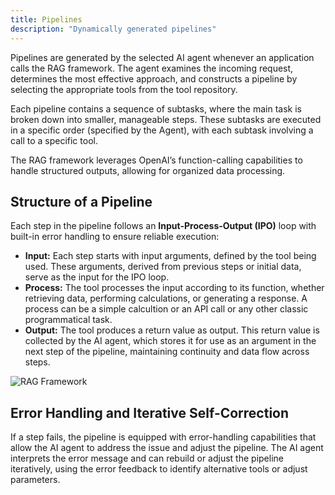 ```yaml
---
title: Pipelines
description: "Dynamically generated pipelines"
---
```


Pipelines are generated by the selected AI agent whenever an application calls the RAG framework. The agent examines the incoming request, determines the most effective approach, and constructs a pipeline by selecting the appropriate tools from the tool repository.

Each pipeline contains a sequence of subtasks, where the main task is broken down into smaller, manageable steps. These subtasks are executed in a specific order (specified by the Agent), with each subtask involving a call to a specific tool.

The RAG framework leverages OpenAI’s function-calling capabilities to handle structured outputs, allowing for organized data processing.

## Structure of a Pipeline

Each step in the pipeline follows an **Input-Process-Output (IPO)** loop with built-in error handling to ensure reliable execution:

- **Input:** Each step starts with input arguments, defined by the tool being used. These arguments, derived from previous steps or initial data, serve as the input for the IPO loop.
- **Process:** The tool processes the input according to its function, whether retrieving data, performing calculations, or generating a response. A process can be a simple calcultion or an API call or any other classic programmatical task.
- **Output:** The tool produces a return value as output. This return value is collected by the AI agent, which stores it for use as an argument in the next step of the pipeline, maintaining continuity and data flow across steps.

<img src="/images/rag-framework.jpg" alt="RAG Framework" />

## Error Handling and Iterative Self-Correction

If a step fails, the pipeline is equipped with error-handling capabilities that allow the AI agent to address the issue and adjust the pipeline. The AI agent interprets the error message and can rebuild or adjust the pipeline iteratively, using the error feedback to identify alternative tools or adjust parameters.

